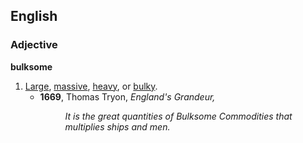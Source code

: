 ==English==

===Adjective===
'''bulksome'''

# [[Large]], [[massive]], [[heavy]], or [[bulky]].
#*'''1669''', Thomas Tryon, ''England's Grandeur,''
#*:''It is the great quantities of Bulksome Commodities that multiplies ships and men.''
